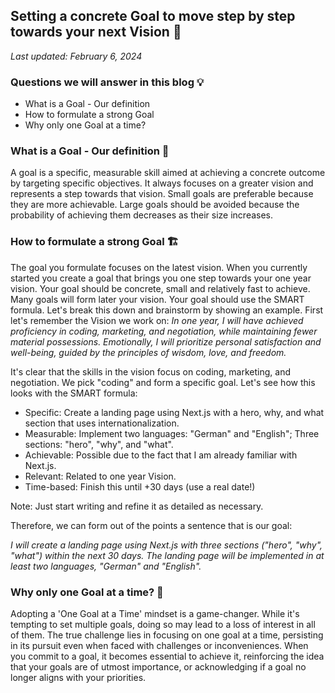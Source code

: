 ## Setting a concrete Goal to move step by step towards your next Vision 🥅

_Last updated: February 6, 2024_

### Questions we will answer in this blog 💡

- What is a Goal - Our definition
- How to formulate a strong Goal
- Why only one Goal at a time?

### What is a Goal - Our definition 🐐

A goal is a specific, measurable skill aimed at achieving a concrete outcome by targeting specific objectives.
It always focuses on a greater vision and represents a step towards that vision.
Small goals are preferable because they are more achievable.
Large goals should be avoided because the probability of achieving them decreases as their size increases.

### How to formulate a strong Goal 🏗️

The goal you formulate focuses on the latest vision.
When you currently started you create a goal that brings you one step towards your one year vision.
Your goal should be concrete, small and relatively fast to achieve.
Many goals will form later your vision. Your goal should use the SMART formula.
Let's break this down and brainstorm by showing an example.
First let's remember the Vision we work on:
_In one year, I will have achieved proficiency in coding, marketing, and negotiation, while maintaining fewer material possessions.
Emotionally, I will prioritize personal satisfaction and well-being, guided by the principles of wisdom, love, and freedom._

It's clear that the skills in the vision focus on coding, marketing, and negotiation. We pick "coding" and form a specific goal.
Let's see how this looks with the SMART formula:

- Specific: Create a landing page using Next.js with a hero, why, and what section that uses internationalization.
- Measurable: Implement two languages: "German" and "English"; Three sections: "hero", "why", and "what".
- Achievable: Possible due to the fact that I am already familiar with Next.js.
- Relevant: Related to one year Vision.
- Time-based: Finish this until +30 days (use a real date!)

Note: Just start writing and refine it as detailed as necessary.

Therefore, we can form out of the points a sentence that is our goal:

_I will create a landing page using Next.js with three sections ("hero", "why", "what") within the next 30 days. The landing page will be implemented in at least two languages, "German" and "English"._

### Why only one Goal at a time? 🏅

Adopting a 'One Goal at a Time' mindset is a game-changer.
While it's tempting to set multiple goals, doing so may lead to a loss of interest in all of them.
The true challenge lies in focusing on one goal at a time, persisting in its pursuit even when faced with challenges or inconveniences.
When you commit to a goal, it becomes essential to achieve it, reinforcing the idea that your goals are of utmost importance, or acknowledging if a goal no longer aligns with your priorities.
